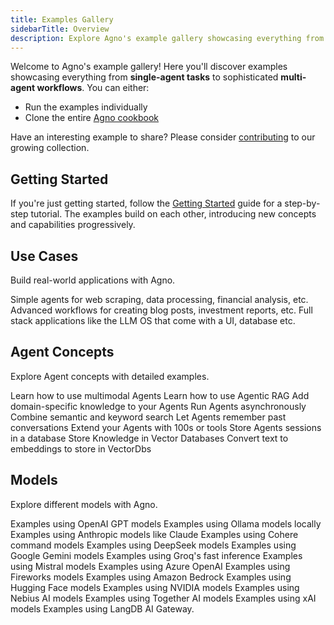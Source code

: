 ```yaml
---
title: Examples Gallery
sidebarTitle: Overview
description: Explore Agno's example gallery showcasing everything from single-agent tasks to sophisticated multi-agent workflows.
---
```


Welcome to Agno's example gallery! Here you'll discover examples showcasing everything from **single-agent tasks** to sophisticated **multi-agent workflows**. You can either:

- Run the examples individually
- Clone the entire [Agno cookbook](https://github.com/agno-agi/agno/tree/main/cookbook)

Have an interesting example to share? Please consider [contributing](https://github.com/agno-agi/agno-docs) to our growing collection.

## Getting Started

If you're just getting started, follow the [Getting Started](/examples/getting-started) guide for a step-by-step tutorial. The examples build on each other, introducing new concepts and capabilities progressively.

## Use Cases

Build real-world applications with Agno.

<CardGroup cols={3}>
  <Card
    title="Simple Agents"
    icon="user-astronaut"
    iconType="duotone"
    href="/examples/agents"
  >
    Simple agents for web scraping, data processing, financial analysis, etc.
  </Card>
  <Card
    title="Advanced Workflows"
    icon="diagram-project"
    iconType="duotone"
    href="/examples/concepts/workflows"
  >
    Advanced workflows for creating blog posts, investment reports, etc.
  </Card>
  <Card
    title="Full stack Applications"
    icon="brain-circuit"
    iconType="duotone"
    href="/examples/applications"
  >
    Full stack applications like the LLM OS that come with a UI, database etc.
  </Card>
</CardGroup>

## Agent Concepts

Explore Agent concepts with detailed examples.

<CardGroup cols={3}>
  <Card
    title="Multimodal"
    icon="image"
    iconType="duotone"
    href="/examples/concepts/multimodal"
  >
    Learn how to use multimodal Agents
  </Card>
  <Card
    title="RAG"
    icon="book-bookmark"
    iconType="duotone"
    href="/examples/concepts/rag"
  >
    Learn how to use Agentic RAG
  </Card>
  <Card
    title="Knowledge"
    icon="brain-circuit"
    iconType="duotone"
    href="/examples/concepts/knowledge"
  >
    Add domain-specific knowledge to your Agents
  </Card>
  <Card
    title="Async"
    icon="bolt"
    iconType="duotone"
    href="/examples/concepts/async"
  >
    Run Agents asynchronously
  </Card>
  <Card
    title="Hybrid search"
    icon="magnifying-glass-plus"
    iconType="duotone"
    href="/examples/concepts/hybrid-search"
  >
    Combine semantic and keyword search
  </Card>
  <Card
    title="Memory"
    icon="database"
    iconType="duotone"
    href="/examples/concepts/memory"
  >
    Let Agents remember past conversations
  </Card>
  <Card
    title="Tools"
    icon="screwdriver-wrench"
    iconType="duotone"
    href="/examples/concepts/tools"
  >
    Extend your Agents with 100s or tools
  </Card>
  <Card
    title="Storage"
    icon="hard-drive"
    iconType="duotone"
    href="/examples/concepts/storage"
  >
    Store Agents sessions in a database
  </Card>
  <Card
    title="Vector Databases"
    icon="database"
    iconType="duotone"
    href="/examples/concepts/vectordb"
  >
    Store Knowledge in Vector Databases
  </Card>
  <Card
    title="Embedders"
    icon="database"
    iconType="duotone"
    href="/examples/concepts/embedders"
  >
    Convert text to embeddings to store in VectorDbs
  </Card>
</CardGroup>

## Models

Explore different models with Agno.

<CardGroup cols={3}>
  <Card
    title="OpenAI"
    icon="network-wired"
    iconType="duotone"
    href="/examples/models/openai"
  >
    Examples using OpenAI GPT models
  </Card>
  <Card
    title="Ollama"
    icon="laptop-code"
    iconType="duotone"
    href="/examples/models/ollama"
  >
    Examples using Ollama models locally
  </Card>
  <Card
    title="Anthropic"
    icon="network-wired"
    iconType="duotone"
    href="/examples/models/anthropic"
  >
    Examples using Anthropic models like Claude
  </Card>
  <Card
    title="Cohere"
    icon="brain-circuit"
    iconType="duotone"
    href="/examples/models/cohere"
  >
    Examples using Cohere command models
  </Card>
  <Card
    title="DeepSeek"
    icon="circle-nodes"
    iconType="duotone"
    href="/examples/models/deepseek"
  >
    Examples using DeepSeek models
  </Card>
  <Card
    title="Gemini"
    icon="google"
    iconType="duotone"
    href="/examples/models/gemini"
  >
    Examples using Google Gemini models
  </Card>
  <Card
    title="Groq"
    icon="bolt"
    iconType="duotone"
    href="/examples/models/groq"
  >
    Examples using Groq's fast inference
  </Card>
  <Card
    title="Mistral"
    icon="wind"
    iconType="duotone"
    href="/examples/models/mistral"
  >
    Examples using Mistral models
  </Card>
  <Card
    title="Azure"
    icon="microsoft"
    iconType="duotone"
    href="/examples/models/azure"
  >
    Examples using Azure OpenAI
  </Card>
  <Card
    title="Fireworks"
    icon="sparkles"
    iconType="duotone"
    href="/examples/models/fireworks"
  >
    Examples using Fireworks models
  </Card>
  <Card title="AWS" icon="aws" iconType="duotone" href="/examples/models/aws">
    Examples using Amazon Bedrock
  </Card>
  <Card
    title="Hugging Face"
    icon="face-awesome"
    iconType="duotone"
    href="/examples/models/huggingface"
  >
    Examples using Hugging Face models
  </Card>
  <Card
    title="NVIDIA"
    icon="microchip"
    iconType="duotone"
    href="/examples/models/nvidia"
  >
    Examples using NVIDIA models
  </Card>
  <Card
    title="Nebius"
    icon="people-group"
    iconType="duotone"
    href="/examples/models/nebius"
  >
    Examples using Nebius AI models
  </Card>
  <Card
    title="Together"
    icon="people-group"
    iconType="duotone"
    href="/examples/models/together"
  >
    Examples using Together AI models
  </Card>
  <Card
    title="xAI"
    icon="brain-circuit"
    iconType="duotone"
    href="/examples/models/xai"
  >
    Examples using xAI models
  </Card>
  <Card title="LangDB" icon="rust" iconType="duotone" href="/examples/models/langdb">
    Examples using LangDB AI Gateway.
  </Card>
</CardGroup>
